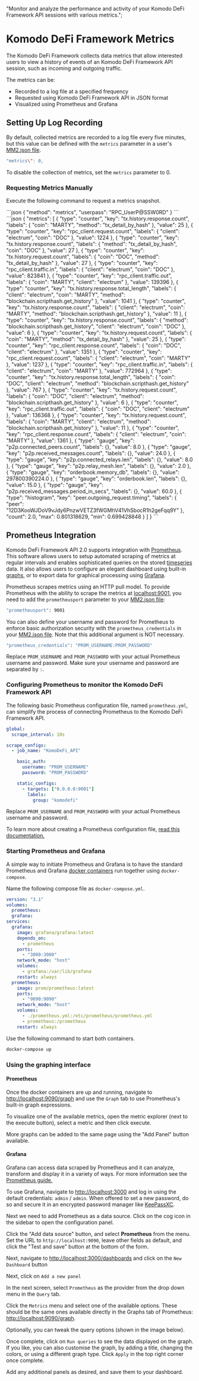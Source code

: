   "Monitor and analyze the performance and activity of your Komodo DeFi Framework API sessions with various metrics.";


# Komodo DeFi Framework Metrics

The Komodo DeFi Framework  collects data metrics that allow interested users to view a history of events of an Komodo DeFi Framework API session, such as incoming and outgoing traffic.

The metrics can be:

*   Recorded to a log file at a specified frequency
*   Requested using Komodo DeFi Framework API in JSON format
*   Visualized using Prometheus and Grafana

## Setting Up Log Recording

By default, collected metrics are recorded to a log file every five minutes, but this value can be defined with the `metrics` parameter in a user's [MM2.json file](/komodo-defi-framework/setup/configure-mm2-json/).

```bash
"metrics\": 0,
```

To disable the collection of metrics, set the `metrics` parameter to 0.

### Requesting Metrics Manually

Execute the following command to request a metrics snapshot.

<CodeGroup title="" tag="POST" label="metrics" mm2MethodDecorate="true">
  ```json
  {
    "method": "metrics",
    "userpass": "RPC_UserP@SSW0RD"
  }
  ```
</CodeGroup>

<CollapsibleSection expandedText="Hide Response" collapsedText="Show Response">
  ```json
  {
    "metrics": [
      {
        "type": "counter",
        "key": "tx.history.response.count",
        "labels": {
          "coin": "MARTY",
          "method": "tx_detail_by_hash"
        },
        "value": 25
      },
      {
        "type": "counter",
        "key": "rpc_client.request.count",
        "labels": {
          "client": "electrum",
          "coin": "DOC"
        },
        "value": 1224
      },
      {
        "type": "counter",
        "key": "tx.history.response.count",
        "labels": {
          "method": "tx_detail_by_hash",
          "coin": "DOC"
        },
        "value": 27
      },
      {
        "type": "counter",
        "key": "tx.history.request.count",
        "labels": {
          "coin": "DOC",
          "method": "tx_detail_by_hash"
        },
        "value": 27
      },
      {
        "type": "counter",
        "key": "rpc_client.traffic.in",
        "labels": {
          "client": "electrum",
          "coin": "DOC"
        },
        "value": 823841
      },
      {
        "type": "counter",
        "key": "rpc_client.traffic.out",
        "labels": {
          "coin": "MARTY",
          "client": "electrum"
        },
        "value": 139396
      },
      {
        "type": "counter",
        "key": "tx.history.response.total_length",
        "labels": {
          "client": "electrum",
          "coin": "MARTY",
          "method": "blockchain.scripthash.get_history"
        },
        "value": 1041
      },
      {
        "type": "counter",
        "key": "tx.history.response.count",
        "labels": {
          "client": "electrum",
          "coin": "MARTY",
          "method": "blockchain.scripthash.get_history"
        },
        "value": 11
      },
      {
        "type": "counter",
        "key": "tx.history.response.count",
        "labels": {
          "method": "blockchain.scripthash.get_history",
          "client": "electrum",
          "coin": "DOC"
        },
        "value": 6
      },
      {
        "type": "counter",
        "key": "tx.history.request.count",
        "labels": {
          "coin": "MARTY",
          "method": "tx_detail_by_hash"
        },
        "value": 25
      },
      {
        "type": "counter",
        "key": "rpc_client.response.count",
        "labels": {
          "coin": "DOC",
          "client": "electrum"
        },
        "value": 1351
      },
      {
        "type": "counter",
        "key": "rpc_client.request.count",
        "labels": {
          "client": "electrum",
          "coin": "MARTY"
        },
        "value": 1237
      },
      {
        "type": "counter",
        "key": "rpc_client.traffic.in",
        "labels": {
          "client": "electrum",
          "coin": "MARTY"
        },
        "value": 772964
      },
      {
        "type": "counter",
        "key": "tx.history.response.total_length",
        "labels": {
          "coin": "DOC",
          "client": "electrum",
          "method": "blockchain.scripthash.get_history"
        },
        "value": 767
      },
      {
        "type": "counter",
        "key": "tx.history.request.count",
        "labels": {
          "coin": "DOC",
          "client": "electrum",
          "method": "blockchain.scripthash.get_history"
        },
        "value": 6
      },
      {
        "type": "counter",
        "key": "rpc_client.traffic.out",
        "labels": {
          "coin": "DOC",
          "client": "electrum"
        },
        "value": 136368
      },
      {
        "type": "counter",
        "key": "tx.history.request.count",
        "labels": {
          "coin": "MARTY",
          "client": "electrum",
          "method": "blockchain.scripthash.get_history"
        },
        "value": 11
      },
      {
        "type": "counter",
        "key": "rpc_client.response.count",
        "labels": {
          "client": "electrum",
          "coin": "MARTY"
        },
        "value": 1361
      },
      {
        "type": "gauge",
        "key": "p2p.connected_peers.count",
        "labels": {},
        "value": 8.0
      },
      {
        "type": "gauge",
        "key": "p2p.received_messages.count",
        "labels": {},
        "value": 24.0
      },
      {
        "type": "gauge",
        "key": "p2p.connected_relays.len",
        "labels": {},
        "value": 8.0
      },
      {
        "type": "gauge",
        "key": "p2p.relay_mesh.len",
        "labels": {},
        "value": 2.0
      },
      {
        "type": "gauge",
        "key": "orderbook.memory_db",
        "labels": {},
        "value": 297800390224.0
      },
      {
        "type": "gauge",
        "key": "orderbook.len",
        "labels": {},
        "value": 15.0
      },
      {
        "type": "gauge",
        "key": "p2p.received_messages.period_in_secs",
        "labels": {},
        "value": 60.0
      },
      {
        "type": "histogram",
        "key": "peer.outgoing_request.timing",
        "labels": {
          "peer": "12D3KooWJDoV9vJdy6PnzwVETZ3fWGMhV41VhSbocR1h2geFqq9Y"
        },
        "count": 2.0,
        "max": 0.801318629,
        "min": 0.699428848
      }
    ]
  }
  ```
</CollapsibleSection>

## Prometheus Integration

Komodo DeFi Framework API 2.0 supports integration with [Prometheus](https://github.com/prometheus/prometheus#install). This software allows users to setup automated scraping of metrics at regular intervals and enables sophisticated queries on the stored [timeseries](https://en.wikipedia.org/wiki/Time_series) data. It also allows users to configure an elegant dashboard using built-in [graphs,](https://prometheus.io/docs/prometheus/latest/getting_started/#using-the-expression-browser) or to export data for graphical processing using [Grafana](https://prometheus.io/docs/visualization/grafana/).

Prometheus scrapes metrics using an HTTP pull model. To provide Prometheus with the ability to scrape the metrics at [localhost:9001](http://localhost:9001), you need to add the `prometheusport` parameter to your [MM2.json file](/komodo-defi-framework/setup/configure-mm2-json/):

```bash
"prometheusport": 9001
```

You can also define your username and password for Prometheus to enforce basic authorization security with the `prometheus_credentials` in your [MM2.json file](/komodo-defi-framework/setup/configure-mm2-json/). Note that this additional argument is NOT necessary.

```bash
"prometheus_credentials": "PROM_USERNAME:PROM_PASSWORD"
```

Replace `PROM_USERNAME` and `PROM_PASSWORD` with your actual Prometheus username and password. Make sure your username and password are separated by `:`.

### Configuring Prometheus to monitor the Komodo DeFi Framework API

The following basic Prometheus configuration file, named `prometheus.yml`, can simplify the process of connecting Prometheus to the Komodo DeFi Framework API.

```yaml
global:
  scrape_interval: 10s

scrape_configs:
  - job_name: "KomoDeFi_API"

    basic_auth:
      username: "PROM_USERNAME"
      password: "PROM_PASSWORD"

    static_configs:
      - targets: ["0.0.0.0:9001"]
        labels:
          group: "komodefi"
```

Replace `PROM_USERNAME` and `PROM_PASSWORD` with your actual Prometheus username and password.

To learn more about creating a Prometheus configuration file, [read this documentation.](https://prometheus.io/docs/prometheus/latest/configuration/configuration/)

### Starting Prometheus and Grafana

A simple way to initiate Prometheus and Grafana is to have the standard Prometheus and Grafana [docker containers](https://www.infoworld.com/article/3310941/why-you-should-use-docker-and-containers.html) run together using `docker-compose`.

Name the following compose file as `docker-compose.yml`.

```yaml
version: "3.1"
volumes:
  prometheus:
  grafana:
services:
  grafana:
    image: grafana/grafana:latest
    depends_on:
      - prometheus
    ports:
      - "3000:3000"
    network_mode: "host"
    volumes:
      - grafana:/var/lib/grafana
    restart: always
  prometheus:
    image: prom/prometheus:latest
    ports:
      - "9090:9090"
    network_mode: "host"
    volumes:
      - ./prometheus.yml:/etc/prometheus/prometheus.yml
      - prometheus:/prometheus
    restart: always
```

Use the following command to start both containers.

```bash
docker-compose up
```

### Using the graphing interface

#### Prometheus

Once the docker containers are up and running, navigate to [http://localhost:9090/graph](http://localhost:9090/graph) and use the `Graph` tab to use Prometheus's built-in graph expressions.

To visualize one of the available metrics, open the metric explorer (next to the execute button), select a metric and then click execute.

<OptimizedImage title="Prometheus" src={prometheus1} classNaming="w-full" alt="Prometheus" />

More graphs can be added to the same page using the "Add Panel" button available.

#### Grafana

Grafana can access data scraped by Prometheus and it can analyze, transform and display it in a variety of ways. For more information see the [Prometheus guide.](https://prometheus.io/docs/visualization/grafana/#using)

To use Grafana, navigate to [http://localhost:3000](http://localhost:3000) and log in using the default credentials: `admin` / `admin`. When offered to set a new password, do so and secure it in an encrypted password manager like [KeePassXC](https://keepassxc.org/).

Next we need to add Prometheus as a data source. Click on the cog icon in the sidebar to open the configuration panel.

<OptimizedImage title="Grafana" src={graphana1} classNaming="w-full" alt="Grafana" />

Click the "Add data source" button, and select **Prometheus** from the menu. Set the URL to `http://localhost:9090`, leave other fields as default, and click the "Test and save" button at the bottom of the form.

<OptimizedImage title="Grafana" src={graphana2} classNaming="w-full" alt="Grafana" />

Next, navigate to [http://localhost:3000/dashboards](http://localhost:3000/dashboards) and click on the `New Dashboard` button

<OptimizedImage title="Grafana" src={graphana3} classNaming="w-full" alt="Grafana" />

Next, click on `Add a new panel`

<OptimizedImage title="Grafana" src={graphana4} classNaming="w-full" alt="Grafana" />

In the next screen, select `Prometheus` as the provider from the drop down menu in the `Query` tab.

<OptimizedImage title="Grafana" src={graphana5} classNaming="w-full" alt="Grafana" />

Click the `Metrics` menu and select one of the available options. These should be the same ones available directly in the Graphs tab of Prometheus: [http://localhost:9090/graph](http://localhost:9090/graph).

<OptimizedImage title="Grafana" src={graphana6} classNaming="w-full" alt="Grafana" />

Optionally, you can tweak the query options (shown in the image below).

<OptimizedImage title="Grafana" src={graphana7} classNaming="w-full" alt="Grafana" />

Once complete, click on `Run queries` to see the data displayed on the graph. If you like, you can also customise the graph, by adding a title, changing the colors, or using a different graph type. Click `Apply` in the top right corner once complete.

<OptimizedImage title="Grafana" src={graphana8} classNaming="w-full" alt="Grafana" />

Add any additional panels as desired, and save them to your dashboard.

<OptimizedImage title="Grafana" src={graphana9} classNaming="w-full" alt="Grafana" />

